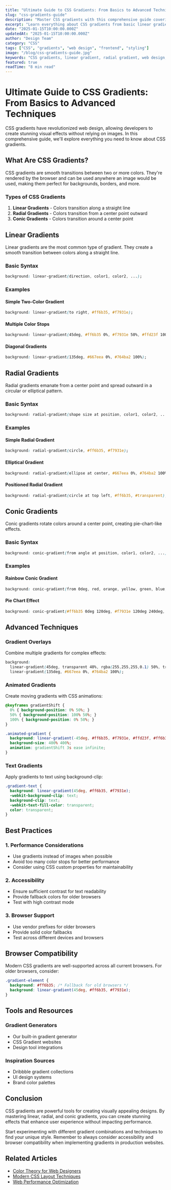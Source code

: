 ```yaml
---
title: "Ultimate Guide to CSS Gradients: From Basics to Advanced Techniques"
slug: "css-gradients-guide"
description: "Master CSS gradients with this comprehensive guide covering linear, radial, and conic gradients with practical examples and best practices"
excerpt: "Learn everything about CSS gradients from basic linear gradients to advanced techniques for creating stunning visual effects"
date: "2025-01-15T10:00:00.000Z"
updatedAt: "2025-01-15T10:00:00.000Z"
author: "Design Team"
category: "CSS"
tags: ["CSS", "gradients", "web design", "frontend", "styling"]
image: "/blog/css-gradients-guide.jpg"
keywords: "CSS gradients, linear gradient, radial gradient, web design, CSS tutorial"
featured: true
readTime: "8 min read"
---
```


# Ultimate Guide to CSS Gradients: From Basics to Advanced Techniques

CSS gradients have revolutionized web design, allowing developers to create stunning visual effects without relying on images. In this comprehensive guide, we'll explore everything you need to know about CSS gradients.

## What Are CSS Gradients?

CSS gradients are smooth transitions between two or more colors. They're rendered by the browser and can be used anywhere an image would be used, making them perfect for backgrounds, borders, and more.

### Types of CSS Gradients

1. **Linear Gradients** - Colors transition along a straight line
2. **Radial Gradients** - Colors transition from a center point outward
3. **Conic Gradients** - Colors transition around a center point

## Linear Gradients

Linear gradients are the most common type of gradient. They create a smooth transition between colors along a straight line.

### Basic Syntax

```css
background: linear-gradient(direction, color1, color2, ...);
```

### Examples

#### Simple Two-Color Gradient
```css
background: linear-gradient(to right, #ff6b35, #f7931e);
```

#### Multiple Color Stops
```css
background: linear-gradient(45deg, #ff6b35 0%, #f7931e 50%, #ffd23f 100%);
```

#### Diagonal Gradients
```css
background: linear-gradient(135deg, #667eea 0%, #764ba2 100%);
```

## Radial Gradients

Radial gradients emanate from a center point and spread outward in a circular or elliptical pattern.

### Basic Syntax

```css
background: radial-gradient(shape size at position, color1, color2, ...);
```

### Examples

#### Simple Radial Gradient
```css
background: radial-gradient(circle, #ff6b35, #f7931e);
```

#### Elliptical Gradient
```css
background: radial-gradient(ellipse at center, #667eea 0%, #764ba2 100%);
```

#### Positioned Radial Gradient
```css
background: radial-gradient(circle at top left, #ff6b35, #transparent);
```

## Conic Gradients

Conic gradients rotate colors around a center point, creating pie-chart-like effects.

### Basic Syntax

```css
background: conic-gradient(from angle at position, color1, color2, ...);
```

### Examples

#### Rainbow Conic Gradient
```css
background: conic-gradient(from 0deg, red, orange, yellow, green, blue, purple, red);
```

#### Pie Chart Effect
```css
background: conic-gradient(#ff6b35 0deg 120deg, #f7931e 120deg 240deg, #ffd23f 240deg);
```

## Advanced Techniques

### Gradient Overlays

Combine multiple gradients for complex effects:

```css
background: 
  linear-gradient(45deg, transparent 40%, rgba(255,255,255,0.1) 50%, transparent 60%),
  linear-gradient(135deg, #667eea 0%, #764ba2 100%);
```

### Animated Gradients

Create moving gradients with CSS animations:

```css
@keyframes gradientShift {
  0% { background-position: 0% 50%; }
  50% { background-position: 100% 50%; }
  100% { background-position: 0% 50%; }
}

.animated-gradient {
  background: linear-gradient(-45deg, #ff6b35, #f7931e, #ffd23f, #ff6b35);
  background-size: 400% 400%;
  animation: gradientShift 3s ease infinite;
}
```

### Text Gradients

Apply gradients to text using background-clip:

```css
.gradient-text {
  background: linear-gradient(45deg, #ff6b35, #f7931e);
  -webkit-background-clip: text;
  background-clip: text;
  -webkit-text-fill-color: transparent;
  color: transparent;
}
```

## Best Practices

### 1. Performance Considerations
- Use gradients instead of images when possible
- Avoid too many color stops for better performance
- Consider using CSS custom properties for maintainability

### 2. Accessibility
- Ensure sufficient contrast for text readability
- Provide fallback colors for older browsers
- Test with high contrast mode

### 3. Browser Support
- Use vendor prefixes for older browsers
- Provide solid color fallbacks
- Test across different devices and browsers

## Browser Compatibility

Modern CSS gradients are well-supported across all current browsers. For older browsers, consider:

```css
.gradient-element {
  background: #ff6b35; /* Fallback for old browsers */
  background: linear-gradient(45deg, #ff6b35, #f7931e);
}
```

## Tools and Resources

### Gradient Generators
- Our built-in gradient generator
- CSS Gradient websites
- Design tool integrations

### Inspiration Sources
- Dribbble gradient collections
- UI design systems
- Brand color palettes

## Conclusion

CSS gradients are powerful tools for creating visually appealing designs. By mastering linear, radial, and conic gradients, you can create stunning effects that enhance user experience without impacting performance.

Start experimenting with different gradient combinations and techniques to find your unique style. Remember to always consider accessibility and browser compatibility when implementing gradients in production websites.

## Related Articles

- [Color Theory for Web Designers](/blog/color-theory-web-design)
- [Modern CSS Layout Techniques](/blog/modern-css-layout)
- [Web Performance Optimization](/blog/web-performance-optimization)
